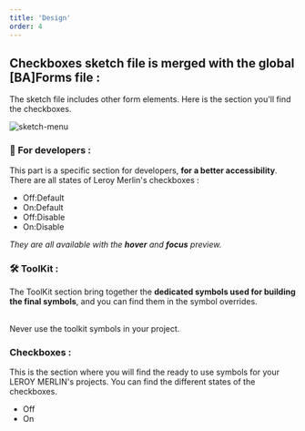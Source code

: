 ```yaml
---
title: 'Design'
order: 4
---
```


## Checkboxes sketch file is merged with the global [BA]Forms file :

The sketch file includes other form elements. Here is the section you'll find the checkboxes.

![sketch-menu](checkboxes--sketch-menu.png)

### **👾 For developers :**

This part is a specific section for developers, **for a better accessibility**. There are all states of Leroy Merlin's checkboxes :

- Off:Default
- On:Default
- Off:Disable
- On:Disable

_They are all available with the **hover** and **focus** preview._

### **🛠 ToolKit :**

The ToolKit section bring together the **dedicated symbols used for building the final symbols**, and you can find them in the symbol overrides.

<br />

<Hint type="dont">
  <HintItem dont>Never use the toolkit symbols in your project.</HintItem>
</Hint>

### **Checkboxes :**

This is the section where you will find the ready to use symbols for your LEROY MERLIN's projects. You can find the different states of the checkboxes.

- Off
- On
